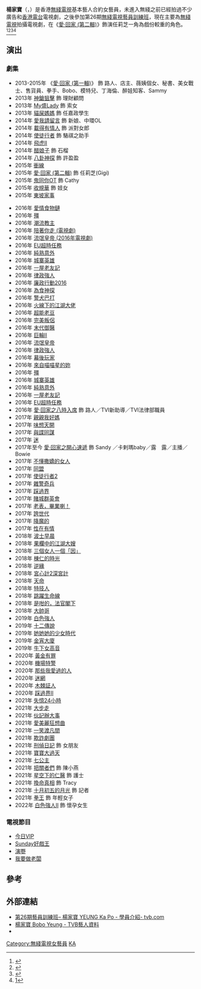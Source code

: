 {{藝人
| 類型 = 女演員
| 姓名 = 楊家寶
| 圖片 = 
| 圖片尺寸 = 
| 圖片簡介 = 
| 英文名 = Bobo Yeung
| 羅馬拼音 = Yeung Ka Po
| 暱稱 = Bobo
| 國籍 = {{CNHK}}
| 籍貫 = 
| 民族 = [[漢族|漢族]]
| 出生日期 = 8月31日
| 出生地點 = {{HKG-1959}}
| 逝世日期 = 
| 逝世地點 = 
| 語言 = 粵語、英文、普通話
| 父母 = 
| 身高 = 
| 三圍 = 
| 體重 = 
| 教育程度 = 
| 宗教信仰 = 
| 職業 = 演員
| 出身地 = {{HKG}}
| 代表作 = 
| 著名角色 =《[[愛·回家_(第二輯)|愛·回家 (第二輯)]]》— 任莉芝
| 活躍年代 = 2013年至今
| 經紀公司 = [[無綫電視|無綫電視]]（2013年至今）
| 網站 = 
}}
'''楊家寶'''（{{lang-en|'''Bobo Yeung'''}}，{{bd||8月31日}}）是香港[[無綫電視|無綫電視]]基本藝人合約女藝員，未進入無綫之前已經拍過不少廣告和[[香港電台|香港電台]]電視劇，之後參加第26期[[無綫電視藝員訓練班|無綫電視藝員訓練班]]，現在主要為[[無綫電視|無綫電視]]拍攝電視劇，在《[[愛·回家_(第二輯)|愛·回家 (第二輯)]]》飾演任莉芝一角為戲份較重的角色。<REF>
{{Cite web |url=https://hk.entertainment.appledaily.com/enews/realtime/article/20170608/56792002 |title=存档副本 |access-date=2017-11-04 |archive-date=2017-11-07 |archive-url=https://web.archive.org/web/20171107003809/https://hk.entertainment.appledaily.com/enews/realtime/article/20170608/56792002 |dead-url=no }}
</REF><REF>
{{Cite web |url=https://hk.entertainment.appledaily.com/enews/realtime/article/20170608/56797787 |title=存档副本 |access-date=2017-11-04 |archive-date=2017-11-07 |archive-url=https://web.archive.org/web/20171107013814/https://hk.entertainment.appledaily.com/enews/realtime/article/20170608/56797787 |dead-url=no }}
</REF><REF>
{{Cite web |url=http://hk.on.cc/hk/bkn/cnt/entertainment/20170512/bkn-20170512185237891-0512_00862_001.html |title=存档副本 |access-date=2017-11-04 |archive-date=2018-10-03 |archive-url=https://web.archive.org/web/20181003221833/http://hk.on.cc/hk/bkn/cnt/entertainment/20170512/bkn-20170512185237891-0512_00862_001.html |dead-url=no }}
</REF><REF>[https://www.hk01.com/%E5%A8%9B%E6%A8%82/90815/-%E4%B8%8D%E6%87%82%E6%92%92%E5%AC%8C%E7%9A%84%E5%A5%B3%E4%BA%BA-%E5%90%8C%E6%9E%97%E6%96%87%E9%BE%8D%E5%BA%8A%E6%88%B2%E6%9C%89%E5%B0%B7%E5%B0%AC-%E6%A5%8A%E5%AE%B6%E5%AF%B6%E7%84%A1%E7%9F%A5%E5%90%8D%E5%BA%A6%E7%85%A7%E6%8B%8D%E6%88%B2]</REF>

==演出==
===劇集===
*2013-2015年 《[[愛·回家_(第一輯)|愛·回家 (第一輯)]]》 飾 路人、店主、薇姨個女、秘書、美女戰士、售貨員、拳手、Bobo、模特兒、丁海倫、醉娃知客、Sammy
*2013年 [[神鎗狙擊|神鎗狙擊]] 飾 理財顧問
*2013年 [[My盛Lady|My盛Lady]] 飾 索女
*2013年 [[貓屎媽媽|貓屎媽媽]] 飾 任嘉政學生
*2014年 [[愛我請留言|愛我請留言]] 飾 新娘、中環OL
*2014年 [[載得有情人|載得有情人]] 飾 派對女郎
*2014年 [[使徒行者|使徒行者]] 飾 駱祺之助手
*2014年 [[飛虎II|飛虎II]]
*2014年 [[醋娘子|醋娘子]] 飾 石榴
*2014年 [[八卦神探|八卦神探]] 飾 許盈盈
*2015年 [[衝線|衝線]]
*2015年 [[愛·回家_(第二輯)|愛·回家 (第二輯)]] 飾 任莉芝(Gigi)
*2015年 [[鬼同你OT|鬼同你OT]] 飾 Cathy
*2015年 [[收規華|收規華]] 飾 妓女
*2015年 [[東坡家事|東坡家事]]
<!-- 2015-16未排序-->
*2016年 [[愛情食物鏈|愛情食物鏈]]
*2016年 [[殭|殭]]
*2016年 [[潮流教主|潮流教主]]
*2016年 [[陪著你走_(電視劇)|陪著你走 (電視劇)]]
*2016年 [[流氓皇帝_(2016年電視劇)|流氓皇帝 (2016年電視劇)]]
*2016年 [[EU超時任務|EU超時任務]]
*2016年 [[純熟意外|純熟意外]]
*2016年 [[城寨英雄|城寨英雄]]
*2016年 [[一屋老友記|一屋老友記]]
*2016年 [[律政強人|律政強人]]
*2016年 [[廉政行動2016|廉政行動2016]]
*2016年 [[為食神探|為食神探]]
*2016年 [[警犬巴打|警犬巴打]]
*2016年 [[火線下的江湖大佬|火線下的江湖大佬]]
*2016年 [[超能老豆|超能老豆]]
*2016年 [[完美叛侶|完美叛侶]]
*2016年 [[末代御醫|末代御醫]]
*2016年 [[巨輪II|巨輪II]]
*2016年 [[流氓皇帝|流氓皇帝]]
*2016年 [[律政強人|律政強人]]
*2016年 [[幕後玩家|幕後玩家]]
*2016年 [[來自喵喵星的妳|來自喵喵星的妳]]
*2016年 [[殭|殭]]
*2016年 [[城寨英雄|城寨英雄]]
*2016年 [[純熟意外|純熟意外]]
*2016年 [[一屋老友記|一屋老友記]]
*2016年 [[EU超時任務|EU超時任務]]
*2016年 [[愛·回家之八時入席|愛·回家之八時入席]] 飾 路人／TVI新助導／TVI法律部職員
*2017年 [[親親我好媽|親親我好媽]]
*2017年 [[味想天開|味想天開]]
*2017年 [[與諜同謀|與諜同謀]]
*2017年 [[迷_(無綫電視劇)|迷]]
*2017年至今 [[愛·回家之開心速遞|愛·回家之開心速遞]] 飾 Sandy ／卡剌瑪baby／露　露／主播／Bowie
*2017年 [[不懂撒嬌的女人|不懂撒嬌的女人]]
*2017年 [[同盟|同盟]]
*2017年 [[使徒行者2|使徒行者2]]
*2017年 [[雜警奇兵|雜警奇兵]]
*2017年 [[踩過界|踩過界]]
*2017年 [[賭城群英會|賭城群英會]]
*2017年 [[老表，畢業喇！|老表，畢業喇！]]
*2017年 [[誇世代|誇世代]]
*2017年 [[降魔的|降魔的]]
*2017年 [[性在有情|性在有情]]
*2018年 [[波士早晨|波士早晨]]
*2018年 [[果欄中的江湖大嫂|果欄中的江湖大嫂]]
*2018年 [[三個女人一個「因」|三個女人一個「因」]]
*2018年 [[棟仁的時光|棟仁的時光]]
*2018年 [[逆緣|逆緣]]
*2018年 [[宮心計2深宮計|宮心計2深宮計]]
*2018年 [[天命_(無綫電視劇)|天命]]
*2018年 [[特技人_(電視劇)|特技人]]
*2018年 [[跳躍生命線|跳躍生命線]]
*2018年 [[是咁的，法官閣下|是咁的，法官閣下]]
*2018年 [[大帥哥|大帥哥]]
*2019年 [[白色強人|白色強人]]
*2019年 [[十二傳說|十二傳說]]
*2019年 [[她她她的少女時代|她她她的少女時代]]
*2019年 [[金宵大廈|金宵大廈]]
*2019年 [[牛下女高音|牛下女高音]]
*2020年 [[黃金有罪|黃金有罪]]
*2020年 [[機場特警_(無綫電視劇)|機場特警]]
*2020年 [[那些我愛過的人|那些我愛過的人]]
*2020年 [[迷網_(無綫電視劇)|迷網]]
*2020年 [[木棘証人|木棘証人]]
*2020年 [[踩過界II|踩過界II]]
*2021年 [[失憶24小時|失憶24小時]]
*2021年 [[大步走|大步走]]
*2021年 [[伙記辦大事|伙記辦大事]]
*2021年 [[愛美麗狂想曲|愛美麗狂想曲]]
*2021年 [[一笑渡凡間|一笑渡凡間]]
*2021年 [[欺詐劇團|欺詐劇團]]
*2021年 [[刑偵日記|刑偵日記]] 飾 女朋友
*2021年 [[寶寶大過天|寶寶大過天]]
*2021年 [[七公主_(無綫電視劇)|七公主]]
*2021年 [[把關者們|把關者們]] 飾 陳小燕
*2021年 [[星空下的仁醫|星空下的仁醫]] 飾 護士
*2021年 [[換命真相|換命真相]] 飾 Tracy
*2021年 [[十月初五的月光_(2021年電視劇)|十月初五的月光]] 飾 記者
*2021年 [[拳王_(2021年電視劇)|拳王]] 飾 年輕女子
*2022年 [[白色強人II|白色強人II]] 飾 懷孕女生

===電視節目===
*[[今日VIP|今日VIP]]
*[[Sunday好戲王|Sunday好戲王]]
*[[演嘢|演嘢]]
*[[我要做老闆|我要做老闆]]

==參考==
<references/>

==外部連結==
*[http://event.tvb.com/26thtalent/candidate.php?kuid=30 第26期藝員訓練班– 楊家寶 YEUNG Ka Po - 學員介紹- tvb.com] {{Wayback|url=http://event.tvb.com/26thtalent/candidate.php?kuid=30 |date=20210123235012 }}
*[http://artiste.tvb.com/main/artistedetail/boboyeung 楊家寶 Bobo Yeung - TVB藝人資料] {{Wayback|url=http://artiste.tvb.com/main/artistedetail/boboyeung |date=20200131025028 }}
* {{Instagram|boboy831}}

{{DEFAULTSORT:YEUNG}}
[[Category:無綫電視女藝員|Category:無綫電視女藝員]]
[[Category:楊姓|KA]]